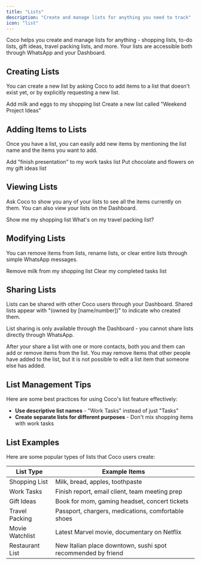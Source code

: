 ```yaml
---
title: "Lists"
description: "Create and manage lists for anything you need to track"
icon: "list"
---
```


Coco helps you create and manage lists for anything - shopping lists, to-do lists, gift ideas, travel packing lists, and more. Your lists are accessible both through WhatsApp and your Dashboard.

## Creating Lists

You can create a new list by asking Coco to add items to a list that doesn't exist yet, or by explicitly requesting a new list.

<Tip>
  Add milk and eggs to my shopping list
</Tip>

<Tip>
  Create a new list called "Weekend Project Ideas"
</Tip>

## Adding Items to Lists

Once you have a list, you can easily add new items by mentioning the list name and the items you want to add.

<Tip>
  Add "finish presentation" to my work tasks list
</Tip>

<Tip>
  Put chocolate and flowers on my gift ideas list
</Tip>

## Viewing Lists

Ask Coco to show you any of your lists to see all the items currently on them. You can also view your lists on the Dashboard.

<Tip>
  Show me my shopping list
</Tip>

<Tip>
  What's on my travel packing list?
</Tip>

## Modifying Lists

You can remove items from lists, rename lists, or clear entire lists through simple WhatsApp messages.

<Tip>
  Remove milk from my shopping list
</Tip>

<Tip>
  Clear my completed tasks list
</Tip>

## Sharing Lists

Lists can be shared with other Coco users through your Dashboard. Shared lists appear with "(owned by [name/number])" to indicate who created them.

<Warning>
  List sharing is only available through the Dashboard - you cannot share lists directly through WhatsApp.
</Warning>

After your share a list with one or more contacts, both you and them can add or remove items from the list. You may remove items that other people have added to the list, but it is not possible to edit a list item that someone else has added.

## List Management Tips

Here are some best practices for using Coco's list feature effectively:

- **Use descriptive list names** - "Work Tasks" instead of just "Tasks"
- **Create separate lists for different purposes** - Don't mix shopping items with work tasks

## List Examples

Here are some popular types of lists that Coco users create:

| List Type       | Example Items                                                |
| --------------- | ------------------------------------------------------------ |
| Shopping List   | Milk, bread, apples, toothpaste                              |
| Work Tasks      | Finish report, email client, team meeting prep               |
| Gift Ideas      | Book for mom, gaming headset, concert tickets                |
| Travel Packing  | Passport, chargers, medications, comfortable shoes           |
| Movie Watchlist | Latest Marvel movie, documentary on Netflix                  |
| Restaurant List | New Italian place downtown, sushi spot recommended by friend |